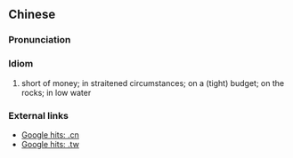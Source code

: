 {{also|手头拮据}}
==Chinese==
{{zh-forms|s=手头拮据|type=22}}

===Pronunciation===
{{zh-pron
|m=shǒutóu jiéjū
|cat=id
}}

===Idiom===
{{zh-idiom}}

# short of money; in straitened circumstances; on a (tight) budget; on the rocks; in low water

===External links===
* [http://www.google.com.cn/search?as_q=&num=10&hl=zh-CN&btnG=Google+%E6%90%9C%E7%B4%A2&as_epq=%E6%89%8B%E5%A4%B4%E6%8B%AE%E6%8D%AE&as_oq=&as_eq=&lr=&as_ft=i&as_filetype=&as_qdr=all&as_occt=any&as_dt=i&as_sitesearch=.cn&as_rights= Google hits: .cn]
* [http://www.google.com.tw/search?as_q=&num=10&hl=zh-TW&btnG=Google+%E6%90%9C%E5%B0%8B&as_epq=%E6%89%8B%E9%A0%AD%E6%8B%AE%E6%8D%AE&as_oq=&as_eq=&lr=&as_ft=i&as_filetype=&as_qdr=all&as_occt=any&as_dt=i&as_sitesearch=.tw&as_rights=&safe=images Google hits: .tw]